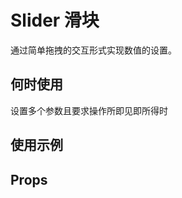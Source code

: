 # Slider 滑块

通过简单拖拽的交互形式实现数值的设置。

## 何时使用

设置多个参数且要求操作所即见即所得时

## 使用示例

<!-- Inject Stories -->

## Props

<!-- Inject Props -->
